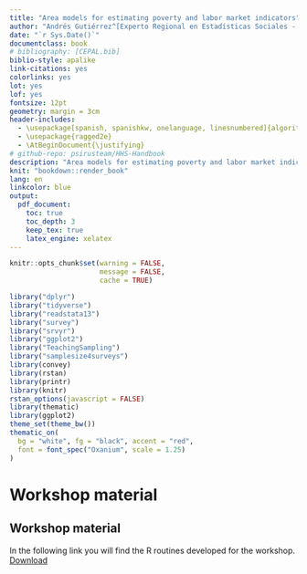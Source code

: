 ```yaml
--- 
title: "Area models for estimating poverty and labor market indicators"
author: "Andrés Gutiérrez^[Experto Regional en Estadísticas Sociales - Comisión Económica para América Latina y el Caribe (CEPAL) - andres.gutierrez@cepal.org], Stalyn Guerrero^[Consultor - Comisión Económica para América Latina y el Caribe (CEPAL) - guerrerostalyn@gmail.com], Gabriel  Nieto^[Consultor - Comisión Económica para América Latina y el Caribe (CEPAL) - gabrieljose.nieto@gmail.com]"
date: "`r Sys.Date()`"
documentclass: book
# bibliography: [CEPAL.bib]
biblio-style: apalike
link-citations: yes
colorlinks: yes
lot: yes
lof: yes
fontsize: 12pt
geometry: margin = 3cm
header-includes: 
  - \usepackage[spanish, spanishkw, onelanguage, linesnumbered]{algorithm2e}
  - \usepackage{ragged2e}
  - \AtBeginDocument{\justifying}
# github-repo: psirusteam/HHS-Handbook
description: "Area models for estimating poverty and labor market indicators"
knit: "bookdown::render_book"
lang: en
linkcolor: blue
output:
  pdf_document:
    toc: true
    toc_depth: 3
    keep_tex: true
    latex_engine: xelatex
---
```



```r
knitr::opts_chunk$set(warning = FALSE, 
                      message = FALSE,
                      cache = TRUE)

library("dplyr")
library("tidyverse")
library("readstata13") 
library("survey")
library("srvyr")
library("ggplot2")
library("TeachingSampling")
library("samplesize4surveys")
library(convey)
library(rstan)
library(printr)
library(knitr)
rstan_options(javascript = FALSE)
library(thematic)
library(ggplot2) 
theme_set(theme_bw())
thematic_on(
  bg = "white", fg = "black", accent = "red",
  font = font_spec("Oxanium", scale = 1.25)
)
```

# Workshop material {-}

## Workshop material {-}

In the following link you will find the R routines developed for the workshop.
[Download](https://github.com/stalynGuerrero/2023JAMSae/)



